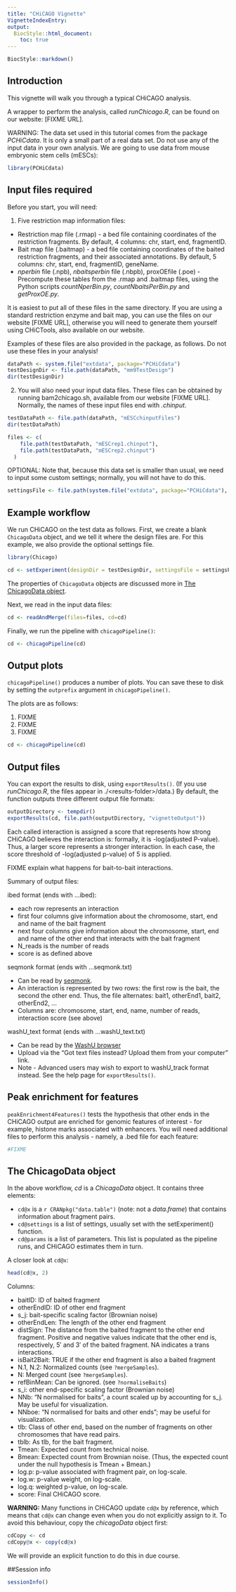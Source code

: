 ```yaml
---
title: "CHiCAGO Vignette"
VignetteIndexEntry: 
output:
  BiocStyle::html_document:
    toc: true
---
```

<!--
%\VignetteEngine{knitr::rmarkdown}
%\VignetteIndexEntry{CHiCAGO Vignette}
%\VignetteDepends{}
%\VignetteKeywords{Chicago}
%\VignettePackage{Chicago}
-->
```r
BiocStyle::markdown()
```

## Introduction

This vignette will walk you through a typical CHiCAGO analysis.

A wrapper to perform the analysis, called *runChicago.R*, can be found on our website: [FIXME URL].

WARNING: The data set used in this tutorial comes from the package *PCHiCdata*. It is only a small part of a real data set. Do not use any of the input data in your own analysis. We are going to use data from mouse embryonic stem cells (mESCs):

```r
library(PCHiCdata)
```

## Input files required

Before you start, you will need: 

1. Five restriction map information files:

- Restriction map file (.rmap) - a bed file containing coordinates of the restriction fragments. By default, 4 columns: chr, start, end, fragmentID.
- Bait map file (.baitmap) - a bed file containing coordinates of the baited restriction fragments, and their associated annotations. By default, 5 columns: chr, start, end, fragmentID, geneName.
- *nperbin* file (.npb), *nbaitsperbin* file (.nbpb), proxOEfile (.poe) - Precompute these tables from the .rmap and .baitmap files, using the Python scripts *countNperBin.py*, *countNbaitsPerBin.py* and *getProxOE.py*. 

It is easiest to put all of these files in the same directory. If you are using a standard restriction enzyme and bait map, you can use the files on our website [FIXME URL], otherwise you will need to generate them yourself using CHiCTools, also available on our website.

Examples of these files are also provided in the package, as follows. Do not use these files in your analysis!

```r
dataPath <- system.file("extdata", package="PCHiCdata")
testDesignDir <- file.path(dataPath, "mm9TestDesign")
dir(testDesignDir)
```

2. You will also need your input data files. These files can be obtained by running bam2chicago.sh, available from our website [FIXME URL]. Normally, the names of these input files end with *.chinput*.

```r
testDataPath <- file.path(dataPath, "mESCchinputFiles")
dir(testDataPath)

files <- c(
    file.path(testDataPath, "mESCrep1.chinput"),
    file.path(testDataPath, "mESCrep2.chinput")
  )
```

OPTIONAL: Note that, because this data set is smaller than usual, we need to input some custom settings; normally, you will not have to do this.
```r
settingsFile <- file.path(system.file("extdata", package="PCHiCdata"), "smESCSettings", "smESC.settingsFile")
```

## Example workflow

We run CHiCAGO on the test data as follows. First, we create a blank ``ChicagoData`` object, and we tell it where the design files are. For this example, we also provide the optional settings file.

```r
library(Chicago)

cd <- setExperiment(designDir = testDesignDir, settingsFile = settingsFile)
```

The properties of ``ChicagoData`` objects are discussed more in [The ChicagoData object](#link).

Next, we read in the input data files:

```r
cd <- readAndMerge(files=files, cd=cd)
```

Finally, we run the pipeline with ``chicagoPipeline()``:

```r
cd <- chicagoPipeline(cd)
```

## Output plots

``chicagoPipeline()`` produces a number of plots. You can save these to disk by setting the ``outprefix`` argument in ``chicagoPipeline()``.

The plots are as follows:

1. FIXME
2. FIXME
3. FIXME

```r
cd <- chicagoPipeline(cd)
```

## Output files

You can export the results to disk, using ``exportResults()``. (If you use *runChicago.R*, the files appear in ./\<results-folder\>/data.) By default, the function outputs three different output file formats:

```r
outputDirectory <- tempdir()
exportResults(cd, file.path(outputDirectory, "vignetteOutput"))
```

Each called interaction is assigned a score that represents how strong CHiCAGO believes the interaction is: formally, it is -log(adjusted P-value). Thus, a larger score represents a stronger interaction. In each case, the score threshold of -log(adjusted p-value) of 5 is applied.

FIXME explain what happens for bait-to-bait interactions.

Summary of output files:

ibed format (ends with ...ibed):

- each row represents an interaction
- first four columns give information about the chromosome, start, end and name of the bait fragment
- next four columns give information about the chromosome, start, end and name of the other end that interacts with the bait fragment
- N\_reads is the number of reads
- score is as defined above

seqmonk format (ends with ...seqmonk.txt)

- Can be read by [seqmonk](http://www.bioinformatics.babraham.ac.uk/projects/seqmonk/).
- An interaction is represented by two rows: the first row is the bait, the second the other end. Thus, the file alternates: bait1, otherEnd1, bait2, otherEnd2, ...
- Columns are: chromosome, start, end, name, number of reads, interaction score (see above)

washU\_text format (ends with ...washU\_text.txt)

- Can be read by the [WashU browser](http://epigenomegateway.wustl.edu)
- Upload via the "Got text files instead? Upload them from your computer" link.
- Note - Advanced users may wish to export to washU\_track format instead. See the help page for ``exportResults()``.


## Peak enrichment for features

``peakEnrichment4Features()`` tests the hypothesis that other ends in the CHiCAGO output are enriched for genomic features of interest - for example, histone marks associated with enhancers. You will need additional files to perform this analysis - namely, a .bed file for each feature:

```r
#FIXME
```

## The ChicagoData object {#cd}

In the above workflow, *cd* is a *ChicagoData* object. It contains three elements:

* ``cd@x`` is a `r CRANpkg("data.table")` (note: not a *data.frame*) that contains information about fragment pairs.
* ``cd@settings`` is a list of settings, usually set with the setExperiment() function.
* ``cd@params`` is a list of parameters. This list is populated as the pipeline runs, and CHiCAGO estimates them in turn.

A closer look at ``cd@x``:
```r
head(cd@x, 2)
```

Columns:

* baitID: ID of baited fragment
* otherEndID: ID of other end fragment
* s_j: bait-specific scaling factor (Brownian noise)
* otherEndLen: The length of the other end fragment
* distSign: The distance from the baited fragment to the other end fragment. Positive and negative values indicate that the other end is, respectively, $5'$ and $3'$ of the baited fragment. NA indicates a trans interactions.
* isBait2Bait: TRUE if the other end fragment is also a baited fragment
* N.1, N.2: Normalized counts (see ``?mergeSamples``).
* N: Merged count (see ``?mergeSamples``).
* refBinMean: Can be ignored. (see ``?normaliseBaits``)
* s_i: other end-specific scaling factor (Brownian noise)
* NNb: "N normalised for baits", a count scaled up by accounting for s_j. May be useful for visualization.
* NNboe: "N normalised for baits and other ends"; may be useful for visualization.
* tlb: Class of other end, based on the number of fragments on other chromosomes that have read pairs.
* tblb: As tlb, for the bait fragment.
* Tmean: Expected count from technical noise.
* Bmean: Expected count from Brownian noise. (Thus, the expected count under the null hypothesis is Tmean + Bmean.)
* log.p: p-value associated with fragment pair, on log-scale.
* log.w: p-value weight, on log-scale.
* log.q: weighted p-value, on log-scale.
* score: Final CHiCAGO score.

**WARNING:** Many functions in CHiCAGO update ``cd@x`` by reference, which means that ``cd@x`` can change even when you do not explicitly assign to it.
To avoid this behaviour, copy the *chicagoData* object first:

```r
cdCopy <- cd
cdCopy@x <- copy(cd@x)
```

We will provide an explicit function to do this in due course.

##Session info

```r
sessionInfo()
```
